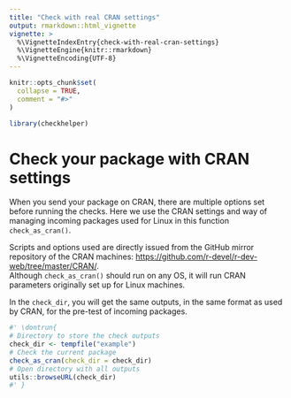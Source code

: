 ```yaml
---
title: "Check with real CRAN settings"
output: rmarkdown::html_vignette
vignette: >
  %\VignetteIndexEntry{check-with-real-cran-settings}
  %\VignetteEngine{knitr::rmarkdown}
  %\VignetteEncoding{UTF-8}
---
```


```r
knitr::opts_chunk$set(
  collapse = TRUE,
  comment = "#>"
)
```

```r
library(checkhelper)
```

<!-- WARNING - This vignette is generated by {fusen} from dev/flat_check_as_cran.Rmd: do not edit by hand -->

# Check your package with CRAN settings

When you send your package on CRAN, there are multiple options set before running the checks. 
Here we use the CRAN settings and way of managing incoming packages used for Linux in this function `check_as_cran()`.  

Scripts and options used are directly issued from the GitHub mirror repository of the CRAN machines: <https://github.com/r-devel/r-dev-web/tree/master/CRAN/>.  
Although `check_as_cran()` should run on any OS, it will run CRAN parameters originally set up for Linux machines.  

In the `check_dir`, you will get the same outputs, in the same format as used by CRAN, for the pre-test of incoming packages.




```r
#' \dontrun{
# Directory to store the check outputs
check_dir <- tempfile("example")
# Check the current package
check_as_cran(check_dir = check_dir)
# Open directory with all outputs
utils::browseURL(check_dir)
#' }
```

